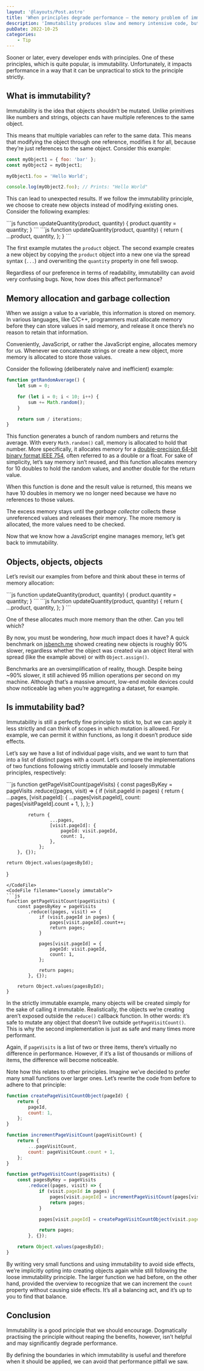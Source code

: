```yaml
---
layout: '@layouts/Post.astro'
title: 'When principles degrade performance — the memory problem of immutability'
description: 'Immutability produces slow and memory intensive code, but the fix is easy'
pubDate: 2022-10-25
categories:
	- Tip
---
```



Sooner or later, every developer ends with principles. One of these principles, which is quite popular, is immutability. Unfortunately, it impacts performance in a way that it can be unpractical to stick to the principle strictly.

## What is immutability?

Immutability is the idea that objects shouldn’t be mutated. Unlike primitives like numbers and strings, objects can have multiple references to the same object.

This means that multiple variables can refer to the same data. This means that modifying the object through one reference, modifies it for all, because they’re just references to the same object. Consider this example:

```js
const myObject1 = { foo: 'bar' };
const myObject2 = myObject1;

myObject1.foo = 'Hello World';

console.log(myObject2.foo); // Prints: "Hello World"
```

This can lead to unexpected results. If we follow the immutability principle, we choose to create new objects instead of modifying existing ones. Consider the following examples:

<CodeVersus>
<CodeFile filename="Mutation">
```js
function updateQuantity(product, quantity) {
	product.quantity = quantity;
}
```
</CodeFile>
<CodeFile filename="Immutability through creation">
```js
function updateQuantity(product, quantity) {
	return {
		...product,
		quantity,
	};
}
```
</CodeFile>
</CodeVersus>

The first example mutates the `product` object. The second example creates a new object by copying the `product` object into a new one via the spread syntax (`...`) and overwriting the `quantity` property in one fell swoop.

Regardless of our preference in terms of readability, immutability can avoid very confusing bugs. Now, how does this affect performance?

## Memory allocation and garbage collection

When we assign a value to a variable, this information is stored on memory.
In various languages, like C/C++, programmers must allocate memory before they can store values in said memory, and release it once there’s no reason to retain that information.

Conveniently, JavaScript, or rather the JavaScript engine, allocates memory for us. Whenever we concatenate strings or create a new object, more memory is allocated to store those values.

Consider the following (deliberately naive and inefficient) example:

```js
function getRandomAverage() {
	let sum = 0;

	for (let i = 0; i < 10; i++) {
		sum += Math.random();
	}

	return sum / iterations;
}
```

This function generates a bunch of random numbers and returns the average. With every `Math.random()` call, memory is allocated to hold that number. More specifically, it allocates memory for a [double-precision 64-bit binary format IEEE 754](https://developer.mozilla.org/en-US/docs/Web/JavaScript/Reference/Global_Objects/Number#number_encoding), often referred to as a double or a float. For sake of simplicity, let’s say memory isn’t reused, and this function allocates memory for 10 doubles to hold the random values, and another double for the return value.

When this function is done and the result value is returned, this means we have 10 doubles in memory we no longer need because we have no references to those values.

The excess memory stays until the _garbage collector_ collects these unreferenced values and releases their memory. The more memory is allocated, the more values need to be checked.

Now that we know how a JavaScript engine manages memory, let’s get back to immutability.

## Objects, objects, objects

Let’s revisit our examples from before and think about these in terms of memory allocation:

<CodeVersus>
<CodeFile filename="Mutation">
```js
function updateQuantity(product, quantity) {
	product.quantity = quantity;
}
```
</CodeFile>
<CodeFile filename="Immutability through creation">
```js
function updateQuantity(product, quantity) {
	return {
		...product,
		quantity,
	};
}
```
</CodeFile>
</CodeVersus>

One of these allocates much more memory than the other. Can you tell which?

By now, you must be wondering, _how much_ impact does it have? A quick benchmark on [jsbench.me](https://jsbench.me) showed creating new objects is roughly 90% slower, regardless whether the object was created via an object literal with spread (like the example above) or with `Object.assign()`.

Benchmarks are an oversimplification of reality, though. Despite being ~90% slower, it still achieved 95 million operations per second on my machine. Although that’s a massive amount, low-end mobile devices could show noticeable lag when you’re aggregating a dataset, for example.

## Is immutability bad?

Immutability is still a perfectly fine principle to stick to, but we can apply it less strictly and can think of scopes in which mutation is allowed. For example, we can permit it within functions, as long it doesn’t produce side effects.

Let’s say we have a list of individual page visits, and we want to turn that into a list of distinct pages with a count. Let’s compare the implementations of two functions following strictly immutable and loosely immutable principles, respectively:

<CodeVersus>
<CodeFile filename="Strictly immutable">
```js
function getPageVisitCount(pageVisits) {
	const pagesByKey = pageVisits
		.reduce((pages, visit) => {
			if (visit.pageId in pages) {
				return {
					...pages,
					[visit.pageId]: {
						...pages[visit.pageId],
						count: pages[visitPageId].count + 1,
					},
				};
			}

			return {
					...pages,
					[visit.pageId]: {
						pageId: visit.pageId,
						count: 1,
					},
				};
		}, {});

	return Object.values(pagesById);
}
```
</CodeFile>
<CodeFile filename="Loosely immutable">
```js
function getPageVisitCount(pageVisits) {
	const pagesByKey = pageVisits
		.reduce((pages, visit) => {
			if (visit.pageId in pages) {
				pages[visit.pageId].count++;
				return pages;
			}

			pages[visit.pageId] = {
				pageId: visit.pageId,
				count: 1,
			};

			return pages;
		}, {});

	return Object.values(pagesById);
}
```
</CodeFile>
</CodeVersus>

In the strictly immutable example, many objects will be created simply for the sake of calling it immutable. Realistically, the objects we’re creating aren’t exposed outside the `reduce()` callback function. In other words: it’s safe to mutate any object that doesn’t live outside `getPageVisitCount()`. This is why the second implementation is just as safe and many times more performant.

Again, if `pageVisits` is a list of two or three items, there’s virtually no difference in performance. However, if it’s a list of thousands or millions of items, the difference will become noticeable.

Note how this relates to other principles. Imagine we’ve decided to prefer many small functions over larger ones. Let’s rewrite the code from before to adhere to that principle:

```js
function createPageVisitCountObject(pageId) {
	return {
		pageId,
		count: 1,
	};
}

function incrementPageVisitCount(pageVisitCount) {
	return {
		...pageVisitCount,
		count: pageVisitCount.count + 1,
	};
}

function getPageVisitCount(pageVisits) {
	const pagesByKey = pageVisits
		.reduce((pages, visit) => {
			if (visit.pageId in pages) {
				pages[visit.pageId] = incrementPageVisitCount(pages[visit.pageId]);
				return pages;
			}

			pages[visit.pageId] = createPageVisitCountObject(visit.pageId);

			return pages;
		}, {});

	return Object.values(pagesById);
}
```

By writing very small functions and using immutability to avoid side effects, we’re implicitly opting into creating objects again while still following the loose immutability principle. The larger function we had before, on the other hand, provided the overview to recognize that we can increment the `count` property without causing side effects. It’s all a balancing act, and it’s up to you to find that balance.

## Conclusion

Immutability is a good principle that we should encourage. Dogmatically practising the principle without reaping the benefits, however, isn’t helpful and may significantly degrade performance.

By defining the boundaries in which immutability is useful and therefore when it should be applied, we can avoid that performance pitfall we saw.

